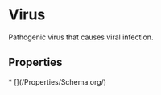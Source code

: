 
# Virus

Pathogenic virus that causes viral infection.

## Properties

<Grid>
* [](/Properties/Schema.org/)

</Grid>

